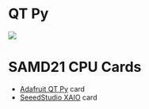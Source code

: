 = QT Py =

<img src="http://land-boards.com/blwiki/images/5/52/QT_Py_4600-06.jpg"></img>

= SAMD21 CPU Cards =

* [https://www.adafruit.com/product/4600 Adafruit QT Py] card
* [https://www.seeedstudio.com/Seeeduino-XIAO-Arduino-Microcontroller-SAMD21-Cortex-M0+-p-4426.html?queryID=3273c05f7923d5ee5cbc677ce4892180&objectID=4426&indexName=bazaar_retailer_products SeeedStudio XAIO] card
